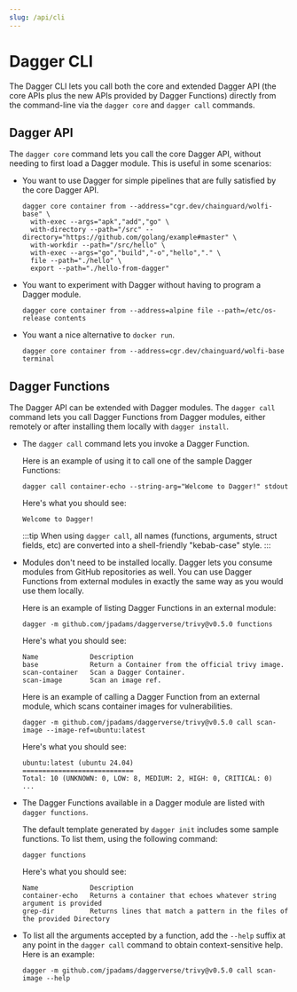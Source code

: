 ```yaml
---
slug: /api/cli
---
```


# Dagger CLI

The Dagger CLI lets you call both the core and extended Dagger API (the core APIs plus the new APIs provided by Dagger Functions) directly from the command-line via the `dagger core` and `dagger call` commands.

## Dagger API

The `dagger core` command lets you call the core Dagger API, without needing to first load a Dagger module. This is useful in some scenarios:

- You want to use Dagger for simple pipelines that are fully satisfied by the core Dagger API.

    ```shell
    dagger core container from --address="cgr.dev/chainguard/wolfi-base" \
      with-exec --args="apk","add","go" \
      with-directory --path="/src" --directory="https://github.com/golang/example#master" \
      with-workdir --path="/src/hello" \
      with-exec --args="go","build","-o","hello","." \
      file --path="./hello" \
      export --path="./hello-from-dagger"
    ```

- You want to experiment with Dagger without having to program a Dagger module.

    ```shell
    dagger core container from --address=alpine file --path=/etc/os-release contents
    ```

- You want a nice alternative to `docker run`.

    ```shell
    dagger core container from --address=cgr.dev/chainguard/wolfi-base terminal
    ```

## Dagger Functions

The Dagger API can be extended with Dagger modules. The `dagger call` command lets you call Dagger Functions from Dagger modules, either remotely or after installing them locally with `dagger install`.

- The `dagger call` command lets you invoke a Dagger Function.

    Here is an example of using it to call one of the sample Dagger Functions:

    ```shell
    dagger call container-echo --string-arg="Welcome to Dagger!" stdout
    ```

    Here's what you should see:

    ```shell
    Welcome to Dagger!
    ```

    :::tip
    When using `dagger call`, all names (functions, arguments, struct fields, etc) are converted into a shell-friendly "kebab-case" style.
    :::

- Modules don't need to be installed locally. Dagger lets you consume modules from GitHub repositories as well. You can use Dagger Functions from external modules in exactly the same way as you would use them locally.

    Here is an example of listing Dagger Functions in an external module:

    ```shell
    dagger -m github.com/jpadams/daggerverse/trivy@v0.5.0 functions
    ```

    Here's what you should see:

    ```shell
    Name             Description
    base             Return a Container from the official trivy image.
    scan-container   Scan a Dagger Container.
    scan-image       Scan an image ref.
    ```

    Here is an example of calling a Dagger Function from an external module, which scans container images for vulnerabilities.

    ```shell
    dagger -m github.com/jpadams/daggerverse/trivy@v0.5.0 call scan-image --image-ref=ubuntu:latest
    ```

    Here's what you should see:

    ```shell
    ubuntu:latest (ubuntu 24.04)
    ============================
    Total: 10 (UNKNOWN: 0, LOW: 8, MEDIUM: 2, HIGH: 0, CRITICAL: 0)
    ...
    ```

- The Dagger Functions available in a Dagger module are listed with `dagger functions`.

    The default template generated by `dagger init` includes some sample functions. To list them, using the following command:

    ```shell
    dagger functions
    ```

    Here's what you should see:

    ```shell
    Name             Description
    container-echo   Returns a container that echoes whatever string argument is provided
    grep-dir         Returns lines that match a pattern in the files of the provided Directory
    ```

- To list all the arguments accepted by a function, add the `--help` suffix at any point in the `dagger call` command to obtain context-sensitive help. Here is an example:

    ```shell
    dagger -m github.com/jpadams/daggerverse/trivy@v0.5.0 call scan-image --help
    ```
